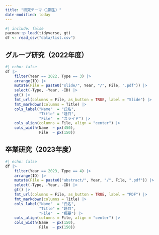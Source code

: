 ```yaml
---
title: "研究テーマ（1期生）"
date-modified: today
---
```


```r
#| include: false
pacman::p_load(tidyverse, gt)
df <- read_csv("data/list.csv")
```

## グループ研究（2022年度）

```r
#| echo: false
df |> 
    filter(Year == 2022, Type == 3) |> 
    arrange(ID) |> 
    mutate(File = paste0("slide/", Year, "/", File, ".pdf")) |> 
    select(-Type, -Year, -ID) |> 
    gt() |> 
    fmt_url(columns = File, as_button = TRUE, label = "Slide") |> 
    fmt_markdown(columns = Title) |> 
    cols_label("Name"  = "氏名",
               "Title" = "題目",
               "File"  = "スライド") |> 
    cols_align(columns = File, align = "center") |> 
    cols_width(Name  ~ px(450),
               File  ~ px(150))
```

## 卒業研究（2023年度）

```r
#| echo: false
df |> 
    filter(Year == 2023, Type == 4) |> 
    arrange(ID) |> 
    mutate(File = paste0("abstract/", Year, "/", File, ".pdf")) |> 
    select(-Type, -Year, -ID) |> 
    gt() |> 
    fmt_url(columns = File, as_button = TRUE, label = "PDF") |> 
    fmt_markdown(columns = Title) |> 
    cols_label("Name"  = "氏名",
               "Title" = "題目",
               "File"  = "概要") |> 
    cols_align(columns = File, align = "center") |> 
    cols_width(Name  ~ px(150),
               File  ~ px(150))
```
